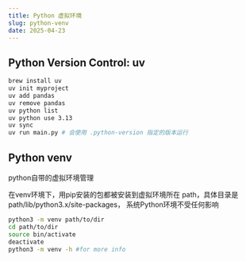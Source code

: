 ```yaml
---
title: Python 虚拟环境
slug: python-venv
date: 2025-04-23
---
```


## Python Version Control: uv

```sh
brew install uv
uv init myproject
uv add pandas
uv remove pandas
uv python list
uv python use 3.13
uv sync
uv run main.py # 会使用 .python-version 指定的版本运行
```

## Python venv

python自带的虚拟环境管理

在venv环境下，用pip安装的包都被安装到虚拟环境所在 path，具体目录是 path/lib/python3.x/site-packages，
系统Python环境不受任何影响

```bash
python3 -m venv path/to/dir
cd path/to/dir
source bin/activate
deactivate
python3 -m venv -h #for more info
```
